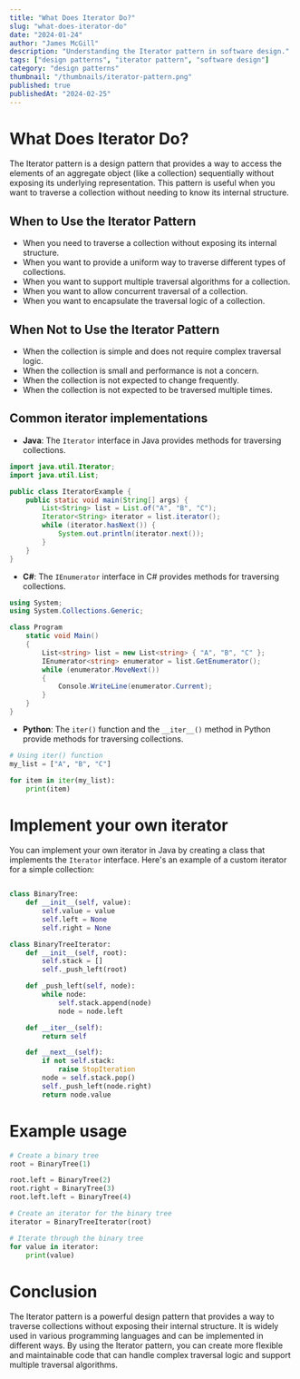 ```yaml
---
title: "What Does Iterator Do?"
slug: "what-does-iterator-do"
date: "2024-01-24"
author: "James McGill"
description: "Understanding the Iterator pattern in software design."
tags: ["design patterns", "iterator pattern", "software design"]
category: "design patterns"
thumbnail: "/thumbnails/iterator-pattern.png"
published: true 
publishedAt: "2024-02-25"
---
```


# What Does Iterator Do?

The Iterator pattern is a design pattern that provides a way to access the elements of an aggregate object (like a collection) sequentially without exposing its underlying representation. This pattern is useful when you want to traverse a collection without needing to know its internal structure.

## When to Use the Iterator Pattern

- When you need to traverse a collection without exposing its internal structure.
- When you want to provide a uniform way to traverse different types of collections.
- When you want to support multiple traversal algorithms for a collection.
- When you want to allow concurrent traversal of a collection.
- When you want to encapsulate the traversal logic of a collection.

## When Not to Use the Iterator Pattern

- When the collection is simple and does not require complex traversal logic.
- When the collection is small and performance is not a concern.
- When the collection is not expected to change frequently.
- When the collection is not expected to be traversed multiple times.

## Common iterator implementations

- **Java**: The `Iterator` interface in Java provides methods for traversing collections.

```java
import java.util.Iterator;
import java.util.List;

public class IteratorExample {
    public static void main(String[] args) {
        List<String> list = List.of("A", "B", "C");
        Iterator<String> iterator = list.iterator();
        while (iterator.hasNext()) {
            System.out.println(iterator.next());
        }
    }
}
```

- **C#**: The `IEnumerator` interface in C# provides methods for traversing collections.

```csharp
using System;
using System.Collections.Generic;

class Program
    static void Main()
    {
        List<string> list = new List<string> { "A", "B", "C" };
        IEnumerator<string> enumerator = list.GetEnumerator();
        while (enumerator.MoveNext())
        {
            Console.WriteLine(enumerator.Current);
        }
    }
}
```

- **Python**: The `iter()` function and the `__iter__()` method in Python provide methods for traversing collections.

```python
# Using iter() function
my_list = ["A", "B", "C"]

for item in iter(my_list):
    print(item)
```

# Implement your own iterator

You can implement your own iterator in Java by creating a class that implements the `Iterator` interface. Here's an example of a custom iterator for a simple collection:

```python

class BinaryTree:
    def __init__(self, value):
        self.value = value
        self.left = None
        self.right = None

class BinaryTreeIterator:
    def __init__(self, root):
        self.stack = []
        self._push_left(root)

    def _push_left(self, node):
        while node:
            self.stack.append(node)
            node = node.left

    def __iter__(self):
        return self

    def __next__(self):
        if not self.stack:
            raise StopIteration
        node = self.stack.pop()
        self._push_left(node.right)
        return node.value
```

# Example usage

```python
# Create a binary tree
root = BinaryTree(1)

root.left = BinaryTree(2)
root.right = BinaryTree(3)
root.left.left = BinaryTree(4)

# Create an iterator for the binary tree
iterator = BinaryTreeIterator(root)

# Iterate through the binary tree
for value in iterator:
    print(value)
```

# Conclusion

The Iterator pattern is a powerful design pattern that provides a way to traverse collections without exposing their internal structure. It is widely used in various programming languages and can be implemented in different ways. By using the Iterator pattern, you can create more flexible and maintainable code that can handle complex traversal logic and support multiple traversal algorithms.
